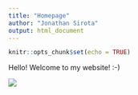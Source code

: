 ```yaml
---
title: "Homepage"
author: "Jonathan Sirota"
output: html_document
---
```


```r
knitr::opts_chunk$set(echo = TRUE)
```

Hello! Welcome to my website! :-)

![](https://user-images.githubusercontent.com/81780751/115786915-7005a100-a38f-11eb-80ea-548d4de08408.jpg)
